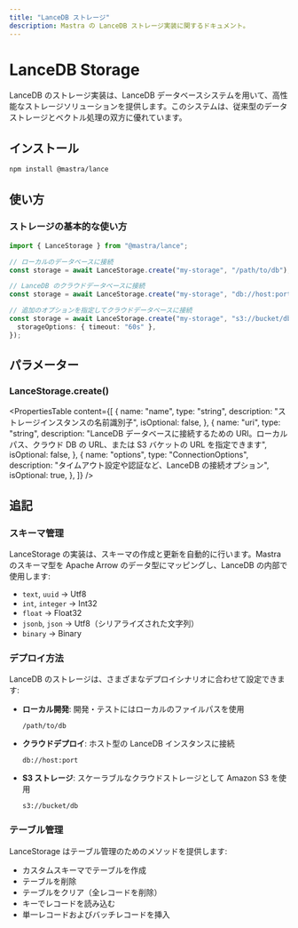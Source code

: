 ```yaml
---
title: "LanceDB ストレージ"
description: Mastra の LanceDB ストレージ実装に関するドキュメント。
---
```


# LanceDB Storage

LanceDB のストレージ実装は、LanceDB データベースシステムを用いて、高性能なストレージソリューションを提供します。このシステムは、従来型のデータストレージとベクトル処理の双方に優れています。

## インストール

```bash
npm install @mastra/lance
```


## 使い方

### ストレージの基本的な使い方

```typescript copy showLineNumbers
import { LanceStorage } from "@mastra/lance";

// ローカルのデータベースに接続
const storage = await LanceStorage.create("my-storage", "/path/to/db");

// LanceDB のクラウドデータベースに接続
const storage = await LanceStorage.create("my-storage", "db://host:port");

// 追加のオプションを指定してクラウドデータベースに接続
const storage = await LanceStorage.create("my-storage", "s3://bucket/db", {
  storageOptions: { timeout: "60s" },
});
```


## パラメーター

### LanceStorage.create()

<PropertiesTable
  content={[
    {
      name: "name",
      type: "string",
      description: "ストレージインスタンスの名前識別子",
      isOptional: false,
    },
    {
      name: "uri",
      type: "string",
      description:
        "LanceDB データベースに接続するための URI。ローカルパス、クラウド DB の URL、または S3 バケットの URL を指定できます",
      isOptional: false,
    },
    {
      name: "options",
      type: "ConnectionOptions",
      description:
        "タイムアウト設定や認証など、LanceDB の接続オプション",
      isOptional: true,
    },
  ]}
/>

## 追記

### スキーマ管理

LanceStorage の実装は、スキーマの作成と更新を自動的に行います。Mastra のスキーマ型を Apache Arrow のデータ型にマッピングし、LanceDB の内部で使用します:

- `text`, `uuid` → Utf8
- `int`, `integer` → Int32
- `float` → Float32
- `jsonb`, `json` → Utf8（シリアライズされた文字列）
- `binary` → Binary

### デプロイ方法

LanceDB のストレージは、さまざまなデプロイシナリオに合わせて設定できます:

- **ローカル開発**: 開発・テストにはローカルのファイルパスを使用
  ```
  /path/to/db
  ```
- **クラウドデプロイ**: ホスト型の LanceDB インスタンスに接続
  ```
  db://host:port
  ```
- **S3 ストレージ**: スケーラブルなクラウドストレージとして Amazon S3 を使用
  ```
  s3://bucket/db
  ```

### テーブル管理

LanceStorage はテーブル管理のためのメソッドを提供します:

- カスタムスキーマでテーブルを作成
- テーブルを削除
- テーブルをクリア（全レコードを削除）
- キーでレコードを読み込む
- 単一レコードおよびバッチレコードを挿入